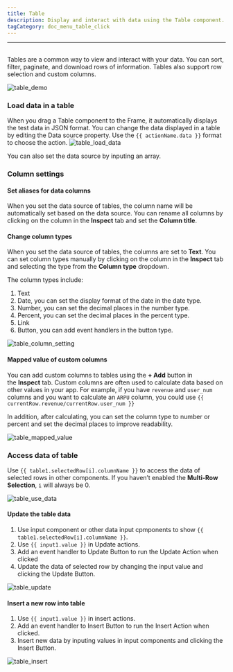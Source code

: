 ```yaml
---
title: Table
description: Display and interact with data using the Table component.
tagCategory: doc_menu_table_click
---
```

---

## <Heading hidden>Table</Heading>

Tables are a common way to view and interact with your data. You can sort, filter, paginate, and download rows of information. Tables also support row selection and custom columns.

![table_demo](https://github.com/illacloud/illacloud.com/blob/main/src/img/docs/table_demo.png)

### Load data in a table

When you drag a Table component to the Frame, it automatically displays the test data in JSON format. You can change the data displayed in a table by editing the Data source property. Use the `{{ actionName.data }}` format to choose the action.
![table_load_data](https://github.com/illacloud/illacloud.com/blob/main/src/img/docs/table_load_data.png)

You can also set the data source by inputing an array. 

### Column settings

#### Set aliases for data columns

When you set the data source of tables, the column name will be automatically set based on the data source. You can rename all columns by clicking on the column in the **Inspect** tab and set the **Column title**.

#### Change column types

When you set the data source of tables, the columns are set to **Text**. You can set column types manually by clicking on the column in the **Inspect** tab and selecting the type from the **Column type** dropdown. 

The column types include: 

1. Text
2. Date, you can set the display format of the date in the date type.
3. Number, you can set the decimal places in the number type. 
4. Percent, you can set the decimal places in the percent type.
5. Link
6. Button, you can add event handlers in the button type.

![table_column_setting](https://github.com/illacloud/illacloud.com/blob/main/src/img/docs/table_column_setting.png)

#### Mapped value of custom columns

You can add custom columns to tables using the **+ Add** button in the **Inspect** tab. Custom columns are often used to calculate data based on other values in your app. For example, if you have `revenue` and `user_num` columns and you want to calculate an `ARPU` column, you could use `{{ currentRow.revenue/currentRow.user_num }}`

In addition, after calculating, you can set the column type to number or percent and set the decimal places to improve readability.

![table_mapped_value](https://github.com/illacloud/illacloud.com/blob/main/src/img/docs/table_mapped_value.png)

### Access data of table

Use `{{ table1.selectedRow[i].columnName }}` to access the data of selected rows in other components. If you haven’t enabled the **Multi-Row Selection**, `i` will always be 0. 

![table_use_data](https://github.com/illacloud/illacloud.com/blob/main/src/img/docs/table_use_data.png)

#### Update the table data
1. Use input component or other data input cpmponents to show `{{ table1.selectedRow[i].columnName }}`. 
2. Use `{{ input1.value }}` in Update actions. 
3. Add an event handler to Update Button to run the Update Action when clicked
4. Update the data of selected row by changing the input value and clicking the Update Button.

![table_update](https://github.com/illacloud/illacloud.com/blob/main/src/img/docs/table_update.png)

#### Insert a new row into table
1. Use `{{ input1.value }}` in insert actions. 
2. Add an event handler to Insert Button to run the Insert Action when clicked. 
3. Insert new data by inputing values in input components and clicking the Insert Button.

![table_insert](https://github.com/illacloud/illacloud.com/blob/main/src/img/docs/table_insert.png)

